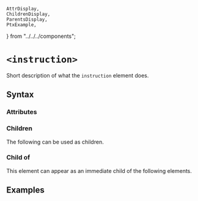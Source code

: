     AttrDisplay,
    ChildrenDisplay,
    ParentsDisplay,
    PtxExample,
} from "../../../components";

# `<instruction>`

Short description of what the `instruction` element does.

## Syntax

### Attributes

<AttrDisplay name="instruction" />

### Children

The following can be used as children.

<ChildrenDisplay name="instruction" />

### Child of

This element can appear as an immediate child of the following elements.

<ParentsDisplay name="instruction" />

## Examples

    